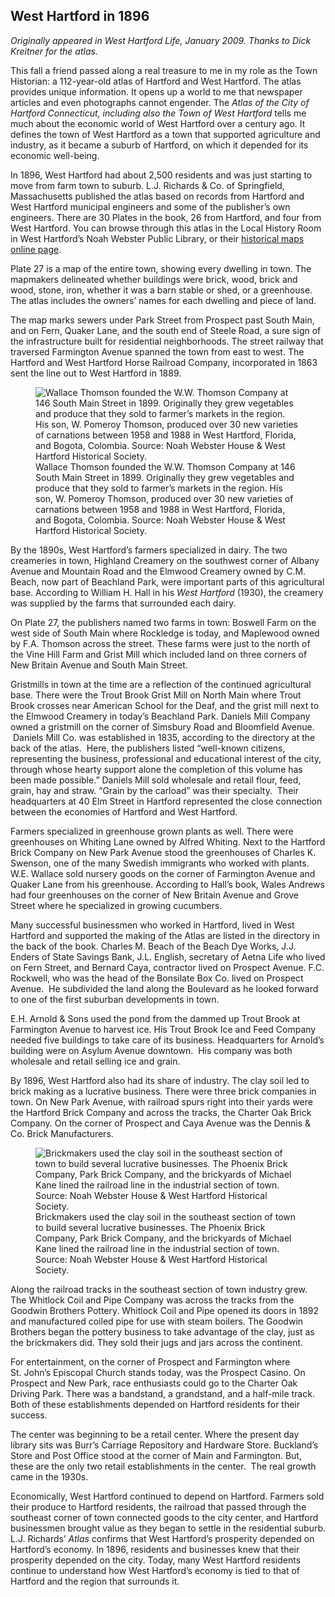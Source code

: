 ## West Hartford in 1896 {-}

*Originally appeared in West Hartford Life, January 2009. Thanks to Dick Kreitner for the atlas.*

This fall a friend passed along a real treasure to me in my role as the Town Historian: a 112-year-old atlas of Hartford and West Hartford. The atlas provides unique information. It opens up a world to me that newspaper articles and even photographs cannot engender. The *Atlas of the City of Hartford Connecticut, including also the Town of West Hartford* tells me much about the economic world of West Hartford over a century ago. It defines the town of West Hartford as a town that supported agriculture and industry, as it became a suburb of Hartford, on which it depended for its economic well-being.

In 1896, West Hartford had about 2,500 residents and was just starting to move from farm town to suburb. L.J. Richards & Co. of Springfield, Massachusetts published the atlas based on records from Hartford and West Hartford municipal engineers and some of the publisher’s own engineers. There are 30 Plates in the book, 26 from Hartford, and four from West Hartford. You can browse through this atlas in the Local History Room in West Hartford's Noah Webster Public Library, or their [historical maps online page](http://www.westhartfordlibrary.org/services/local_history/historical_maps.asp).

Plate 27 is a map of the entire town, showing every dwelling in town. The mapmakers delineated whether buildings were brick, wood, brick and wood, stone, iron, whether it was a barn stable or shed, or a greenhouse. The atlas includes the owners’ names for each dwelling and piece of land.

The map marks sewers under Park Street from Prospect past South Main, and on Fern, Quaker Lane, and the south end of Steele Road, a sure sign of the infrastructure built for residential neighborhoods. The street railway that traversed Farmington Avenue spanned the town from east to west. The Hartford and West Hartford Horse Railroad Company, incorporated in 1863 sent the line out to West Hartford in 1889.

![Wallace Thomson founded the W.W. Thomson Company at 146 South Main Street in 1899. Originally they grew vegetables and produce that they sold to farmer’s markets in the region. His son, W. Pomeroy Thomson, produced over 30 new varieties of carnations between 1958 and 1988 in West Hartford, Florida, and Bogota, Colombia. Source: Noah Webster House & West Hartford Historical Society.](images/05-thomson.jpg)

By the 1890s, West Hartford’s farmers specialized in dairy. The two creameries in town, Highland Creamery on the southwest corner of Albany Avenue and Mountain Road and the Elmwood Creamery owned by C.M. Beach, now part of Beachland Park, were important parts of this agricultural base. According to William H. Hall in his *West Hartford* (1930), the creamery was supplied by the farms that surrounded each dairy.

On Plate 27, the publishers named two farms in town: Boswell Farm on the west side of South Main where Rockledge is today, and Maplewood owned by F.A. Thomson across the street. These farms were just to the north of the Vine Hill Farm and Grist Mill which included land on three corners of New Britain Avenue and South Main Street.

Gristmills in town at the time are a reflection of the continued agricultural base. There were the Trout Brook Grist Mill on North Main where Trout Brook crosses near American School for the Deaf, and the grist mill next to the Elmwood Creamery in today’s Beachland Park. Daniels Mill Company owned a gristmill on the corner of Simsbury Road and Bloomfield Avenue.  Daniels Mill Co. was established in 1835, according to the directory at the back of the atlas.  Here, the publishers listed “well-known citizens, representing the business, professional and educational interest of the city, through whose hearty support alone the completion of this volume has been made possible.” Daniels Mill sold wholesale and retail flour, feed, grain, hay and straw. “Grain by the carload” was their specialty.  Their headquarters at 40 Elm Street in Hartford represented the close connection between the economies of Hartford and West Hartford.

Farmers specialized in greenhouse grown plants as well. There were greenhouses on Whiting Lane owned by Alfred Whiting. Next to the Hartford Brick Company on New Park Avenue stood the greenhouses of Charles K. Swenson, one of the many Swedish immigrants who worked with plants. W.E. Wallace sold nursery goods on the corner of Farmington Avenue and Quaker Lane from his greenhouse. According to Hall’s book, Wales Andrews had four greenhouses on the corner of New Britain Avenue and Grove Street where he specialized in growing cucumbers.

Many successful businessmen who worked in Hartford, lived in West Hartford and supported the making of the Atlas are listed in the directory in the back of the book. Charles M. Beach of the Beach Dye Works, J.J. Enders of State Savings Bank, J.L. English, secretary of Aetna Life who lived on Fern Street, and Bernard Caya, contractor lived on Prospect Avenue. F.C. Rockwell, who was the head of the Bonsilate Box Co. lived on Prospect Avenue.  He subdivided the land along the Boulevard as he looked forward to one of the first suburban developments in town.

E.H. Arnold & Sons used the pond from the dammed up Trout Brook at Farmington Avenue to harvest ice. His Trout Brook Ice and Feed Company needed five buildings to take care of its business. Headquarters for Arnold’s building were on Asylum Avenue downtown.  His company was both wholesale and retail selling ice and grain.

By 1896, West Hartford also had its share of industry. The clay soil led to brick making as a lucrative business. There were three brick companies in town. On New Park Avenue, with railroad spurs right into their yards were the Hartford Brick Company and across the tracks, the Charter Oak Brick Company. On the corner of Prospect and Caya Avenue was the Dennis & Co. Brick Manufacturers.

![Brickmakers used the clay soil in the southeast section of town to build several lucrative businesses. The Phoenix Brick Company, Park Brick Company, and the brickyards of Michael Kane lined the railroad line in the industrial section of town. Source: Noah Webster House & West Hartford Historical Society.](images/05-brickyard.jpg)

Along the railroad tracks in the southeast section of town industry grew. The Whitlock Coil and Pipe Company was across the tracks from the Goodwin Brothers Pottery. Whitlock Coil and Pipe opened its doors in 1892 and manufactured coiled pipe for use with steam boilers. The Goodwin Brothers began the pottery business to take advantage of the clay, just as the brickmakers did. They sold their jugs and jars across the continent.

For entertainment, on the corner of Prospect and Farmington where St. John’s Episcopal Church stands today, was the Prospect Casino. On Prospect and New Park, race enthusiasts could go to the Charter Oak Driving Park. There was a bandstand, a grandstand, and a half-mile track. Both of these establishments depended on Hartford residents for their success.

The center was beginning to be a retail center. Where the present day library sits was Burr's Carriage Repository and Hardware Store. Buckland’s Store and Post Office stood at the corner of Main and Farmington. But, these are the only two retail establishments in the center.  The real growth came in the 1930s.

Economically, West Hartford continued to depend on Hartford. Farmers sold their produce to Hartford residents, the railroad that passed through the southeast corner of town connected goods to the city center, and Hartford businessmen brought value as they began to settle in the residential suburb. L.J. Richards’ *Atlas* confirms that West Hartford’s prosperity depended on Hartford’s economy. In 1896, residents and businesses knew that their prosperity depended on the city. Today, many West Hartford residents continue to understand how West Hartford’s economy is tied to that of Hartford and the region that surrounds it.
